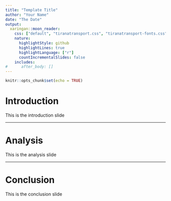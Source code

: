 ```yaml
---
title: "Template Title"
author: "Your Name"
date: "The Date"
output:
  xaringan::moon_reader:
    css: ["default", "tiranatransport.css", "tiranatransport-fonts.css"]
    nature:
      highlightStyle: github
      highlightLines: true
      highlightLanguage: ["r"]
      countIncrementalSlides: false
    includes:
#      after_body: []
---
```


```r
knitr::opts_chunk$set(echo = TRUE)
```

# Introduction

This is the introduction slide

---

# Analysis

This is the analysis slide

---

# Conclusion

This is the conclusion slide
